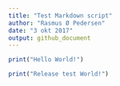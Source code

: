```yaml
---
title: "Test Markdown script"
author: "Rasmus Ø Pedersen"
date: "3 okt 2017"
output: github_document
---
```


```r
print("Hello World!")
```

```r
print("Release test World!")
```
